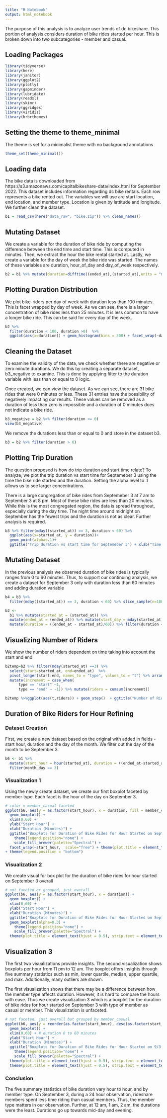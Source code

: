 ```yaml
---
title: "R Notebook"
output: html_notebook
---
```

The purpose of this analysis is to analyze user trends of dc bikeshare. This portion of analysis considers duration of bike rides started per hour. This is broken down into two subcategories - member and casual. 

## Loading Packages
```r
library(tidyverse)
library(here)
library(janitor)
library(ggplot2)
library(plotly)
library(gapminder)
library(lubridate)
library(readxl)
library(skimr)
library(ggridges)
library(viridis)
library(hrbrthemes)
```

## Setting the theme to theme_minimal

The theme is set for a minimalist theme with no background annotations
```r
theme_set(theme_minimal())
```

## Loading data

The bike data is downloaded from https://s3.amazonaws.com/capitalbikeshare-data/index.html for September 2022. This dataset includes information regarding dc bike rentals. Each row represents a bike rented out. The variables we will use are start location, end location, and member type. Location is given by lattitude and longitude. We further clean the dataset.
```r
b1 = read_csv(here("data_raw", "bike.zip")) %>% clean_names()
```

## Mutating Dataset

We create a variable for the duration of bike ride by computing the difference between the end time and start time. This is computed in minutes. Then, we extract the hour the bike rental started at. Lastly, we create a variable for the day of week the bike ride was started. The names of these variables are duration, hour_of_day and day_of_week respectively.
```r
b2 = b1 %>% mutate(duration=difftime((ended_at),(started_at),units = "mins"),hour_of_day = hour(started_at), day_of_week = wday(started_at), label = T)
```


## Plotting Duration Distribution

We plot bike-riders per day of week with duration less than 100 minutes. This is facet wrapped by day of week. As we can see, there is a larger concentration of bike rides less than 25 minutes. It is less common to have a longer bike ride. This can be said for every day of the week. 
```r
b2 %>%  
  filter(duration < 100, duration >0)  %>% 
  ggplot(aes(x=duration)) + geom_histogram(bins = 300) + facet_wrap(~day_of_week)
```

## Cleaning the Dataset
To examine the validity of the data, we check whether there are negative or zero minute durations. We do this by creating a separate dataset, b3_negative to examine. This is done by applying filter to the duration variable with less than or equal to 0 logic. 

Once created, we can view the dataset. As we can see, there are 31 bike rides that were 0 minutes or less. These 31 entries have the possibility of negatively impacting our results.  These values can be removed as a duration of less than zero is impossible and a duration of 0 minutes does not indicate a bike ride. 
```r
b3_negative = b2 %>% filter(duration <= 0)
view(b3_negative)
```

We remove the durations less than or equal to 0 and store in the dataset b3.
```r
b3 = b2 %>% filter(duration > 0)
```

## Plotting Trip Duration
The question proposed is how do trip duration and start time relate? To analyze, we plot the trip duration vs start time for Septemeber 3 using the time the bike ride started and the duration. Setting the alpha level to .1 allows us to see larger concentrations. 

There is a large congregation of bike rides from Septemeber 3 at 7 am to September 3 at 8 pm. Most of these bike rides are less than 20 minutes. While this is the most congregated region, the data is spread throughout, especially during the day time. The night time around midnight on September has the fewest trips and the duration is not as clear. Further analysis is required. 

```r
b3 %>% filter(mday((started_at)) == 3, duration < 60) %>% 
  ggplot(aes(x=started_at, y = duration))+
  geom_point(alpha=.1)+
  ggtitle("Trip duration vs start time for Septemeber 3") + xlab("Time Started at September DD HH:HH")
```


## Mutating Dataset

In the previous analysis we observed duration of bike rides is typically ranges from 0 to 60 minutes. Thus, to support our continuing analysis, we create a dataset for September 3 only with duration less than 60 minutes and adding duration variable 
```r
b4 = b3 %>% 
  filter(mday((started_at)) == 3, duration < 60) %>% slice_sample(n=100)

b2 <- 
  b1 %>% mutate(started_at = (started_at)) %>% 
  mutate(ended_at = (ended_at)) %>% mutate(start_day = mday(started_at)) %>% 
  mutate(duration = ((ended_at - started_at)/60)) %>% filter(duration < 60)
```


## Visualizing Number of Riders

We show the number of riders dependent on time taking into account the start and end 
```r
b2temp=b2 %>% filter(mday(started_at) ==3) %>% 
  select(start=started_at, end=ended_at)  %>% 
  pivot_longer(start:end, names_to = "type", values_to = "t") %>% arrange(t) %>% 
  mutate(increment = case_when(
      type == "start" ~1,
      type == "end" ~ -1)) %>% mutate(riders = cumsum(increment)) 

b2temp %>%ggplot(aes(t,riders)) + geom_step()  + ggtitle("Number of Riders")
```

## Duration of Bike Riders for Hour Refining

### Dataset Creation

First, we create a new dataset based on the original with added in fields - start hour, duration and the day of the month. We filter out the day of the month to be September 3. 
```r
b6 <- b1 %>% 
  mutate(start_hour = hour(started_at), duration = ((ended_at-started_at)/60), month_day = mday(started_at))%>% 
  filter(month_day == 3)
```

### Visualization 1

Using the newly create dataset, we create our first boxplot faceted by member type. Each facet is the hour of the day on September 3. 
```r
# color = member_casual faceted
ggplot(b6, aes(y = as.factor(start_hour), x = duration, fill = member_casual)) +
  geom_boxplot() + 
  xlim(0,60) +
  ylab("Start Hour") +
  xlab("Duration (Minutes)") + 
  ggtitle("Boxplots for Duration of Bike Rides for Hour Started on September 3 with Member Type")+ geom_boxplot(alpha=0.3) +
    theme(legend.position="none") +
    scale_fill_brewer(palette="Spectral") + 
  facet_wrap(~start_hour,  scale="free") + theme(plot.title = element_text(hjust = 0.5), strip.text = element_text(face="bold"))
+ theme(legend.position = "bottom")
```

### Visualization 2

We create visual for box plot for the duration of bike rides for hour started on September 3 overall
```r
# not faceted or grouped, just overall 
ggplot(b6, aes(y = as.factor(start_hour), x = duration)) + 
  geom_boxplot() + 
  xlim(0,60) + 
  ylab("Start Hour") +
  xlab("Duration (Minutes)") + 
  ggtitle("Boxplots for Duration of Bike Rides for Hour Started on September 3")+ 
  geom_boxplot(alpha=0.3) +
    theme(legend.position="none") +
    scale_fill_brewer(palette="Spectral") + 
  theme(plot.title = element_text(hjust = 0.5), strip.text = element_text(face="bold"))
```


## Visualization 3

The first two visualizations provide insights. 
The second visualization shows boxplots per hour from 11 pm to 12 am. The boxplot offers insights through five summary statistics such as min, lower quartile, median, upper quartile, and max. Additionally, many outliers are shown. 

The first visualization shows that there may be a difference between how the member type affects duration. However, it is hard to compare the hours with ease. Thus we create visualization 3 which is  a boxplot for the duration of bike rides for hour started on September 3 with type of member as casual or member. This visualization is unfaceted.

```r
# not faceted, just overall but grouped by member_casual 
ggplot(b6, aes(y = reorder(as.factor(start_hour), desc(as.factor(start_hour))), x = duration, fill = member_casual)) + 
  geom_boxplot() + 
  xlim(0,60) + # duration 0 to 60 minutes
  ylab("Start Hour") +
  xlab("Duration (Minutes)") +
  ggtitle("Boxplots for Duration of Bike Rides for Hour Started on 9/3 with Member Type")+ geom_boxplot(alpha=0.3) +
    theme(legend.position="none") +
    scale_fill_brewer(palette="Spectral") +
  theme(plot.title = element_text(hjust = 0.5), strip.text = element_text(face="bold")) + 
  theme(plot.title = element_text(hjust = 0.5), strip.text = element_text(face="bold"))+ theme(legend.position = "bottom")
```
### Conclusion 
The five summary statistics of bike duration vary hour to hour, and by member type. On September 3, during a 24 hour observation, rideshare members spent less time riding than casual members. Thus, the member type matters in our observation. Further, at 12 am, 1 am, 2 am, the durations were the least. Durations go up towards mid-day and evening. 
